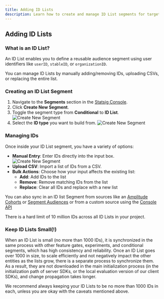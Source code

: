 ```yaml
---
title: Adding ID Lists
description: Learn how to create and manage ID List segments for targeting specific users by their identifiers
---
```


## Adding ID Lists

### What is an ID List?

An ID List enables you to define a reusable audience segment using user identifiers like `userID`, `stableID`, or `organizationID`.

You can manage ID Lists by manually adding/removing IDs, uploading CSVs, or replacing the entire list.

### Creating an ID List Segment

1. Navigate to the **Segments** section in the [Statsig Console](https://console.statsig.com).
2. Click **Create New Segment**.
3. Toggle the segment type from **Conditional** to **ID List**.
   <Frame>
     <img
       src="https://github.com/user-attachments/assets/af7c5cb3-adc2-4e88-a411-b5844a541e49"
       alt="Create New Segment"
     />
   </Frame>
4. Select the **ID type** you want to build from.
   <Frame>
     <img
       src="https://github.com/user-attachments/assets/958b7545-7f23-4559-8a66-99af01d39952"
       alt="Create New Segment"
     />
   </Frame>

### Managing IDs

Once inside your ID List segment, you have a variety of options:

- **Manual Entry**: Enter IDs directly into the input box.
  <Frame>
    <img
      src="https://github.com/user-attachments/assets/ee94e6bc-475b-47a0-96a7-5ddba398d58c"
      alt="Create New Segment"
    />
  </Frame>
- **Upload CSV**: Import a list of IDs from a CSV.
- **Bulk Actions**: Choose how your input affects the existing list:
  - **Add**: Add IDs to the list
  - **Remove**: Remove matching IDs from the list
  - **Replace**: Clear all IDs and replace with a new list

You can also sync in an ID list Segment from sources like an [Amplitude Cohorts](https://help.amplitude.com/hc/en-us/articles/4789303290011) or [Segment Audiences](/integrations/data-connectors/segment#syncing-statsig-segment-id-lists-with-segment-personas-audiences) or from a custom source using the [Console API](/console-api/segments)

There is a hard limit of 10 million IDs across all ID Lists in your project.

### Keep ID Lists Small(!)

When an ID List is small (no more than 1000 IDs), it is synchronized in the same process with other feature gates, experiments, and conditional segments, which has high consistency and reliability. Once an ID List goes over 1000 in size, to scale efficiently and not negatively impact the other entities as the lists grow, there is a separate process to synchronize them. As a result, they are not downloaded in the main initialization process (in the initialization path of server SDKs, or the local evaluation version of our client SDKs), and change propagation takes longer.

We recommend always keeping your ID Lists to be no more than 1000 IDs in each, unless you are okay with the caveats mentioned above.
